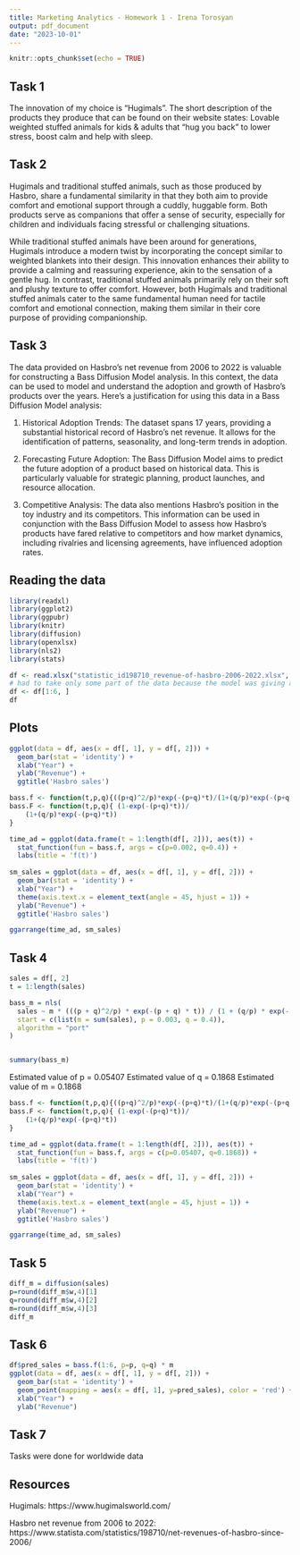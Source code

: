```yaml
---
title: Marketing Analytics - Homework 1 - Irena Torosyan
output: pdf_document
date: "2023-10-01"
---
```


```r
knitr::opts_chunk$set(echo = TRUE)
```

## Task 1

The innovation of my choice is “Hugimals”. The short description of the products they produce that can be found on their website states: Lovable weighted stuffed animals for kids & adults that “hug you back” to lower stress, boost calm and help with sleep.

## Task 2

Hugimals and traditional stuffed animals, such as those produced by Hasbro, share a fundamental similarity in that they both aim to provide comfort and emotional support through a cuddly, huggable form. Both products serve as companions that offer a sense of security, especially for children and individuals facing stressful or challenging situations.

While traditional stuffed animals have been around for generations, Hugimals introduce a modern twist by incorporating the concept similar to weighted blankets into their design. This innovation enhances their ability to provide a calming and reassuring experience, akin to the sensation of a gentle hug. In contrast, traditional stuffed animals primarily rely on their soft and plushy texture to offer comfort. However, both Hugimals and traditional stuffed animals cater to the same fundamental human need for tactile comfort and emotional connection, making them similar in their core purpose of providing companionship.

## Task 3

The data provided on Hasbro's net revenue from 2006 to 2022 is valuable for constructing a Bass Diffusion Model analysis. In this context, the data can be used to model and understand the adoption and growth of Hasbro's products over the years. Here's a justification for using this data in a Bass Diffusion Model analysis:

1. Historical Adoption Trends: The dataset spans 17 years, providing a substantial historical record of Hasbro's net revenue. It allows for the identification of patterns, seasonality, and long-term trends in adoption.

2. Forecasting Future Adoption: The Bass Diffusion Model aims to predict the future adoption of a product based on historical data. This is particularly valuable for strategic planning, product launches, and resource allocation.

3. Competitive Analysis: The data also mentions Hasbro's position in the toy industry and its competitors. This information can be used in conjunction with the Bass Diffusion Model to assess how Hasbro's products have fared relative to competitors and how market dynamics, including rivalries and licensing agreements, have influenced adoption rates.

## Reading the data

```r
library(readxl)
library(ggplot2)
library(ggpubr)
library(knitr)
library(diffusion)
library(openxlsx)
library(nls2)
library(stats)
```

```r
df <- read.xlsx("statistic_id198710_revenue-of-hasbro-2006-2022.xlsx", sheet = "Data")[-1, ]
# had to take only some part of the data because the model was giving an error otherwise
df <- df[1:6, ]
df
```

## Plots

```r
ggplot(data = df, aes(x = df[, 1], y = df[, 2])) +
  geom_bar(stat = 'identity') +
  xlab("Year") +
  ylab("Revenue") +
  ggtitle('Hasbro sales')
```

```r
bass.f <- function(t,p,q){((p+q)^2/p)*exp(-(p+q)*t)/(1+(q/p)*exp(-(p+q)*t))^2}
bass.F <- function(t,p,q){ (1-exp(-(p+q)*t))/
    (1+(q/p)*exp(-(p+q)*t))
}

time_ad = ggplot(data.frame(t = 1:length(df[, 2])), aes(t)) +
  stat_function(fun = bass.f, args = c(p=0.002, q=0.4)) +
  labs(title = 'f(t)')
  
sm_sales = ggplot(data = df, aes(x = df[, 1], y = df[, 2])) +
  geom_bar(stat = 'identity') +
  xlab("Year") +
  theme(axis.text.x = element_text(angle = 45, hjust = 1)) +
  ylab("Revenue") +
  ggtitle('Hasbro sales')

ggarrange(time_ad, sm_sales)
```

## Task 4

```r
sales = df[, 2]
t = 1:length(sales)

bass_m = nls(
  sales ~ m * (((p + q)^2/p) * exp(-(p + q) * t)) / (1 + (q/p) * exp(-(p + q) * t))^2,
  start = c(list(m = sum(sales), p = 0.003, q = 0.4)),
  algorithm = "port"
)


summary(bass_m)
```

Estimated value of p = 0.05407
Estimated value of q = 0.1868
Estimated value of m = 0.1868

```r
bass.f <- function(t,p,q){((p+q)^2/p)*exp(-(p+q)*t)/(1+(q/p)*exp(-(p+q)*t))^2}
bass.F <- function(t,p,q){ (1-exp(-(p+q)*t))/
    (1+(q/p)*exp(-(p+q)*t))
}

time_ad = ggplot(data.frame(t = 1:length(df[, 2])), aes(t)) +
  stat_function(fun = bass.f, args = c(p=0.05407, q=0.1868)) +
  labs(title = 'f(t)')
  
sm_sales = ggplot(data = df, aes(x = df[, 1], y = df[, 2])) +
  geom_bar(stat = 'identity') +
  xlab("Year") +
  theme(axis.text.x = element_text(angle = 45, hjust = 1)) +
  ylab("Revenue") +
  ggtitle('Hasbro sales')

ggarrange(time_ad, sm_sales)
```

## Task 5

```r
diff_m = diffusion(sales)
p=round(diff_m$w,4)[1]
q=round(diff_m$w,4)[2]
m=round(diff_m$w,4)[3]
diff_m
```

## Task 6

```r
df$pred_sales = bass.f(1:6, p=p, q=q) * m
ggplot(data = df, aes(x = df[, 1], y = df[, 2])) +
  geom_bar(stat = 'identity') +
  geom_point(mapping = aes(x = df[, 1], y=pred_sales), color = 'red') +
  xlab("Year") +
  ylab("Revenue")
```

## Task 7

Tasks were done for worldwide data

## Resources

Hugimals: https://www.hugimalsworld.com/

Hasbro net revenue from 2006 to 2022: https://www.statista.com/statistics/198710/net-revenues-of-hasbro-since-2006/